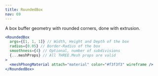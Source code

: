 ```yaml
---
title: RoundedBox
nav: 69
---
```


A box buffer geometry with rounded corners, done with extrusion.

```jsx
<RoundedBox
  args={[1, 1, 1]} // Width, Height and Depth of the box
  radius={0.05} // Border-Radius of the box
  smoothness={4} // Optional, number of subdivisions
  {...meshProps} // All THREE.Mesh props are valid
>
  <meshPhongMaterial attach="material" color="#f3f3f3" wireframe />
</RoundedBox>
```

<StoryBook lib="drei" id="shapes-roundedbox--rounded-box-st" />
